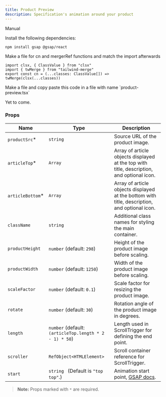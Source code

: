 ```yaml
---
title: Product Preview
description: Specification's animation around your product
---
```


<ComponentPreview
  name="product-preview-demo"
  className="[&_.preview>[data-orientation=vertical]]:sm:max-w-[70%]"
/>

<Tabs defaultValue="manual">

<TabsList>
  <TabsTrigger value="manual">Manual</TabsTrigger>
</TabsList>

<TabsContent value="manual">

<Steps>

<Step>Install the following dependencies:</Step>

```bash
npm install gsap @gsap/react
```

<Step>
  Make a file for cn and mergerRef functions and match the import
  afterwards
</Step>

```tsx
import clsx, { ClassValue } from "clsx"
import { twMerge } from "tailwind-merge"
export const cn = (...classes: ClassValue[]) => twMerge(clsx(...classes))
```

<Step>
  Make a file and copy paste this code in a file with name `product-preview.tsx`
</Step>

<ComponentSource name="product-preview" />

</Steps>

</TabsContent>

<TabsContent value="cli">

<Steps>

<Step>Yet to come.</Step>

</Steps>

</TabsContent>

</Tabs>

### Props

| Name              | Type                                                  | Description                                                                                  |
| ----------------- | ------------------------------------------------------| -------------------------------------------------------------------------------------------- |
| `productSrc`\*    | `string`                                              | Source URL of the product image.                                                             |
| `articleTop`\*    | `Array`                                               | Array of article objects displayed at the top with title, description, and optional icon.    |
| `articleBottom`\* | `Array`                                               | Array of article objects displayed at the bottom with title, description, and optional icon. |
| `className`       | `string`                                              | Additional class names for styling the main container.                                       |
| `productHeight`   | `number` (default: `298`)                             | Height of the product image before scaling.                                                  |
| `productWidth`    | `number` (default: `1250`)                            | Width of the product image before scaling.                                                   |
| `scaleFactor`     | `number` (default: `0.1`)                             | Scale factor for resizing the product image.                                                 |
| `rotate`          | `number` (default: `30`)                              | Rotation angle of the product image in degrees.                                              |
| `length`          | `number` (default: `(articleTop.length * 2 - 1) * 50`)| Length used in ScrollTrigger for defining the end point.                                     |
| `scroller`        | `RefObject<HTMLElement>`                              | Scroll container reference for ScrollTrigger.                                                |
| `start`           | `string ` (Default is `"top top"`.)                   | Animation start point, [GSAP docs](https://gsap.com/docs/v3/Plugins/ScrollTrigger/?page=1#start).|

> **Note:** Props marked with `*` are required.